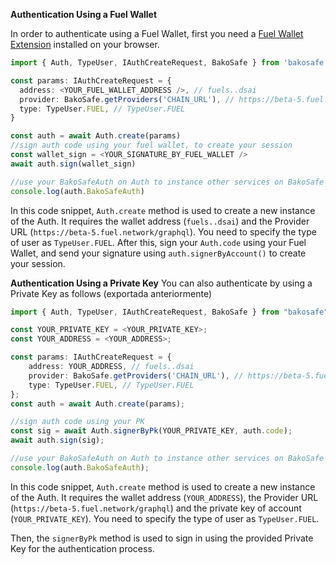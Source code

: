 **Authentication Using a Fuel Wallet**

In order to authenticate using a Fuel Wallet, first you need a [Fuel Wallet Extension](https://chromewebstore.google.com/detail/fuel-wallet/dldjpboieedgcmpkchcjcbijingjcgok) installed on your browser.

```ts
import { Auth, TypeUser, IAuthCreateRequest, BakoSafe } from 'bakosafe'

const params: IAuthCreateRequest = {
  address: <YOUR_FUEL_WALLET_ADDRESS />, // fuels..dsai
  provider: BakoSafe.getProviders('CHAIN_URL'), // https://beta-5.fuel.network/graphql for example
  type: TypeUser.FUEL, // TypeUser.FUEL
}

const auth = await Auth.create(params)
//sign auth code using your fuel wallet, to create your session
const wallet_sign = <YOUR_SIGNATURE_BY_FUEL_WALLET />
await auth.sign(wallet_sign)

//use your BakoSafeAuth on Auth to instance other services on BakoSafe
console.log(auth.BakoSafeAuth)
```

In this code snippet, `Auth.create` method is used to create a new instance of the Auth. It requires the wallet address (`fuels..dsai`) and the Provider URL (`https://beta-5.fuel.network/graphql`). You need to specify the type of user as `TypeUser.FUEL`. After this, sign your `Auth.code` using your Fuel Wallet, and send your signature using `auth.signerByAccount()` to create your session.

**Authentication Using a Private Key**
You can also authenticate by using a Private Key as follows (exportada anteriormente)

```ts
import { Auth, TypeUser, IAuthCreateRequest, BakoSafe } from "bakosafe"

const YOUR_PRIVATE_KEY = <YOUR_PRIVATE_KEY>;
const YOUR_ADDRESS = <YOUR_ADDRESS>;

const params: IAuthCreateRequest = {
	address: YOUR_ADDRESS, // fuels..dsai
	provider: BakoSafe.getProviders('CHAIN_URL'), // https://beta-5.fuel.network/graphql for example
	type: TypeUser.FUEL, // TypeUser.FUEL
};
const auth = await Auth.create(params);

//sign auth code using your PK
const sig = await Auth.signerByPk(YOUR_PRIVATE_KEY, auth.code);
await auth.sign(sig);

//use your BakoSafeAuth on Auth to instance other services on BakoSafe
console.log(auth.BakoSafeAuth);
```

In this code snippet, `Auth.create` method is used to create a new instance of the Auth. It requires the wallet address (`YOUR_ADDRESS`), the Provider URL (`https://beta-5.fuel.network/graphql`) and the private key of account (`YOUR_PRIVATE_KEY`). You need to specify the type of user as `TypeUser.FUEL`.

Then, the `signerByPk` method is used to sign in using the provided Private Key for the authentication process.
